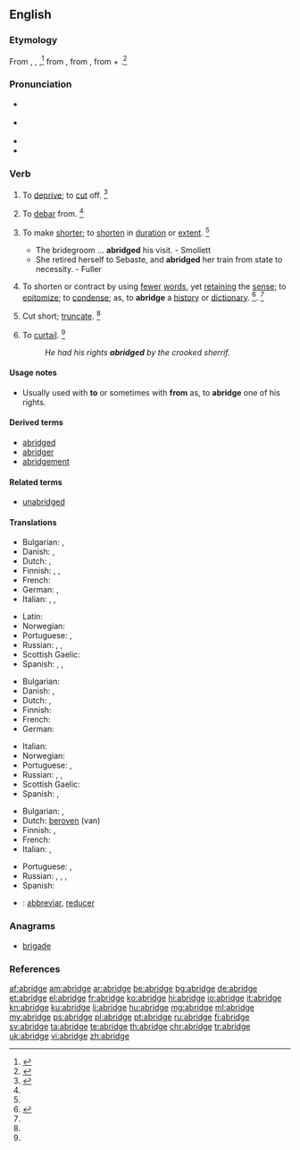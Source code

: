 ==English==

===Etymology===
From {{etyl|enm|en}} {{term|abreggen||curtail, lessen|lang=enm}}, {{term|abregge|lang=enm}}, {{term|abrigge|lang=enm}},<ref> {{R:RHCD|page=5}}</ref> from {{etyl|fro|en}} {{term|abregier||lang=fro}} {{term|abreger||lang=fro}}, from {{etyl|LL.|en}} {{term|abbrevio||make brief|lang=la}}, from {{etyl|la|en}} {{term|ad||lang=la}} + {{term/t|la|brēvio||shorten}}.<ref>{{R:MW3 1976|page=6}}</ref>

===Pronunciation===
* {{a|RP}} {{IPA|/əˈbrɪd͡ʒ/}}
* {{a|US}} {{IPA|/əˈbrɪd͡ʒ/}}
* {{audio|en-us-abridge.ogg|Audio (US)}}
* {{rhymes|ɪdʒ}}

===Verb===
{{en-verb|abridg|ing}}

# {{context|transitive|archaic|lang=en}} To [[deprive]]; to [[cut]] off. {{defdate|First attested from around (1150 to 1350)}}<ref name=SOED>{{R:SOED5|page=8}}</ref>
# {{context|transitive|archaic|rare|lang=en}} To [[debar]] from. {{defdate|First attested from around (1150 to 1350)}}<ref name=SOED/>
# {{context|transitive|lang=en}} To make [[shorter]]; to [[shorten]] in [[duration]] or [[extent]]. {{defdate|First attested from around (1350 to 1470)}}<ref name=SOED/>
#* The bridegroom ... '''abridged''' his visit. - Smollett
#* She retired herself to Sebaste, and '''abridged''' her train from state to necessity. - Fuller
# {{context|transitive|lang=en}} To shorten or contract by using [[fewer]] [[word]]s, yet [[retaining]] the [[sense]]; to [[epitomize]]; to [[condense]]; as, to '''abridge''' a [[history]] or [[dictionary]]. {{defdate|First attested in 1384.}}<ref>{{R:CDOE|page=4}}</ref>. {{defdate|First attested from around (1350 to 1470)}}<ref name=SOED/>
# {{context|transitive|lang=en}} Cut short; [[truncate]]. {{defdate|First attested from around (1350 to 1470)}}<ref name=SOED/>
# {{context|transitive|lang=en}} To [[curtail]]. {{defdate|First attested from around (1350 to 1470)}}<ref name=SOED/>
#: ''He had his rights '''abridged''' by the crooked sherrif.''

====Usage notes====
* {{sense|deprive}} Usually used with '''to''' or sometimes with '''from''' as, to '''abridge''' one of his rights.

====Derived terms====
* [[abridged]]
* [[abridger]]
* [[abridgement]]

====Related terms====
* [[unabridged]]

====Translations====
{{trans-top|to make shorter}}
* Bulgarian: {{t+|bg|съкращавам}}, {{t+|bg|скъсявам}}
* Danish: {{t|da|forkorte}}, {{t|da|sammendrage}}
* Dutch: {{t+|nl|beperken}}, {{t+|nl|verkorten}}
* Finnish: {{t+|fi|lyhentää}}, {{t|fi|typistää}}, {{t|fi|supistaa}}
* French: {{t+|fr|abréger}}
* German: {{t+|de|verkürzen}}, {{t+|de|kürzen}}
* Italian: {{t+|it|accorciare}}, {{t+|it|abbreviare}}, {{t+|it|ridurre}}
{{trans-mid}}
* Latin: {{t|la|abbreviō}}
* Norwegian: {{t|no|forkorte}}
* Portuguese: {{t+|pt|abreviar}}, {{t+|pt|encurtar}}
* Russian: {{t+|ru|сокращать|sc=Cyrl}}, {{t+|ru|укорачивать|sc=Cyrl}}, {{t|ru|усекать|sc=Cyrl}}
* Scottish Gaelic: {{t|gd|giorraich}}
* Spanish: {{t+|es|abreviar}}, {{t|es|condensar}}, {{t+|es|compendiar}}
{{trans-bottom}}

{{trans-top|to shorten or contract by using fewer words}}
* Bulgarian: {{t+|bg|съкращавам}}
* Danish: {{t|da|forkorte}}, {{t|da|sammendrage}}
* Dutch: {{t+|nl|verkorten}}, {{t|nl|inkorten}}
* Finnish: {{t+|fi|lyhentää}}
* French: {{t+|fr|abréger}}
* German: {{t+|de|verkürzen}}
{{trans-mid}}
* Italian: {{t+|it|abbreviare}}
* Norwegian: {{t|no|sammendra}}
* Portuguese: {{t+|pt|abreviar}}, {{t+|pt|resumir}}
* Russian: {{t+|ru|сокращать|sc=Cyrl}}, {{t+|ru|уменьшать|sc=Cyrl}}, {{t+|ru|суммировать|sc=Cyrl}}
* Scottish Gaelic: {{t|gd|giorraich}}
* Spanish: {{t+|es|abreviar}}, {{t|es|resumir}}
{{trans-bottom}}

{{trans-top|to deprive}}
* Bulgarian: {{t+|bg|ограничавам}}, {{t+|bg|лишавам|tr=от права}}
* Dutch: [[beroven]] (van)
* Finnish: {{t+|fi|riistää}}, {{t+|fi|viedä}}
* French: {{t+|fr|abréger}}
* Italian: {{t+|it|privare}}, {{t+|it|limitare}}
{{trans-mid}}
* Portuguese: {{t+|pt|privar}}, {{t+|pt|despojar}}
* Russian: {{t+|ru|уменьшать|sc=Cyrl}}, {{t+|ru|убавлять|sc=Cyrl}}, {{t+|ru|ограничивать|sc=Cyrl}}, {{t+|ru|урезывать|sc=Cyrl}}
* Spanish: {{t+|es|privar}}
{{trans-bottom}}

{{checktrans}}
* {{ttbc|ia}}: [[abbreviar]], [[reducer]]

===Anagrams===
* [[brigade#English|brigade]]

===References===
<references/>

[[af:abridge]]
[[am:abridge]]
[[ar:abridge]]
[[be:abridge]]
[[bg:abridge]]
[[de:abridge]]
[[et:abridge]]
[[el:abridge]]
[[fr:abridge]]
[[ko:abridge]]
[[hi:abridge]]
[[io:abridge]]
[[it:abridge]]
[[kn:abridge]]
[[ku:abridge]]
[[li:abridge]]
[[hu:abridge]]
[[mg:abridge]]
[[ml:abridge]]
[[my:abridge]]
[[ps:abridge]]
[[pl:abridge]]
[[pt:abridge]]
[[ru:abridge]]
[[fi:abridge]]
[[sv:abridge]]
[[ta:abridge]]
[[te:abridge]]
[[th:abridge]]
[[chr:abridge]]
[[tr:abridge]]
[[uk:abridge]]
[[vi:abridge]]
[[zh:abridge]]